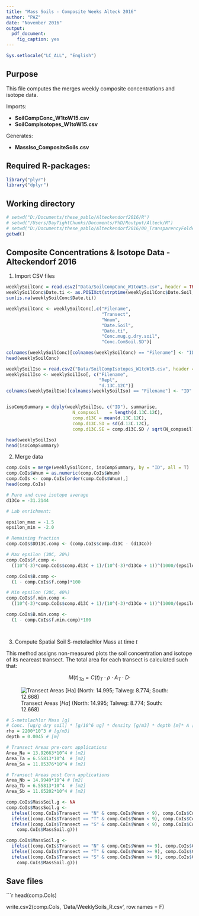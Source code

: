 ```yaml
---
title: "Mass Soils - Composite Weeks Alteck 2016"
author: "PAZ"
date: "November 2016"
output: 
  pdf_document:
    fig_caption: yes
---
```



```r
Sys.setlocale("LC_ALL", "English")
```

## Purpose

This file computes the merges weekly composite concentrations and isotope data. 

Imports: 

- **SoilCompConc_W1toW15.csv** 
- **SoilCompIsotopes_W1toW15.csv**

Generates:

- **MassIso_CompositeSoils.csv**

## Required R-packages:

```r

library("plyr")
library("dplyr")

```

## Working directory

```r

# setwd("D:/Documents/these_pablo/Alteckendorf2016/R")
# setwd("/Users/DayTightChunks/Documents/PhD/Routput/Alteck/R")
# setwd("D:/Documents/these_pablo/Alteckendorf2016/00_TransparencyFolder")
getwd()

```


## Composite Concentrations & Isotope Data - Alteckendorf 2016

1. Import CSV files 

```r

weeklySoilConc = read.csv2("Data/SoilCompConc_W1toW15.csv", header = TRUE)
weeklySoilConc$Date.ti <- as.POSIXct(strptime(weeklySoilConc$Date.Soil, "%d/%m/%Y %H:%M", tz="EST"))
sum(is.na(weeklySoilConc$Date.ti))

weeklySoilConc <- weeklySoilConc[,c("Filename",
                                    "Transect",
                                    "Wnum",
                                    "Date.Soil",
                                    "Date.ti",
                                    "Conc.mug.g.dry.soil",
                                    "Conc.ComSoil.SD")]

colnames(weeklySoilConc)[colnames(weeklySoilConc) == "Filename"] <- "ID"
head(weeklySoilConc)

weeklySoilIso = read.csv2("Data/SoilCompIsotopes_W1toW15.csv", header = TRUE)
weeklySoilIso <- weeklySoilIso[, c("Filename",
                                   "Repl",
                                   "d.13C.12C")]
colnames(weeklySoilIso)[colnames(weeklySoilIso) == "Filename"] <- "ID"


isoCompSummary = ddply(weeklySoilIso, c("ID"), summarise,
                         N_compsoil    = length(d.13C.12C),
                         comp.d13C = mean(d.13C.12C),
                         comp.d13C.SD = sd(d.13C.12C),
                         comp.d13C.SE = comp.d13C.SD / sqrt(N_compsoil))

head(weeklySoilIso)
head(isoCompSummary)
```

2. Merge data

```r

comp.CoIs = merge(weeklySoilConc, isoCompSummary, by = "ID", all = T)
comp.CoIs$Wnum = as.numeric(comp.CoIs$Wnum)
comp.CoIs <- comp.CoIs[order(comp.CoIs$Wnum),]
head(comp.CoIs)  

# Pure and cuve isotope average
d13Co = -31.2144

# Lab enrichment:

epsilon_max = -1.5
epsilon_min = -2.0

# Remaining fraction
comp.CoIs$DD13C.comp <- (comp.CoIs$comp.d13C - (d13Co))

# Max epsilon (30C, 20%) 
comp.CoIs$f.comp <-
  ((10^(-3)*comp.CoIs$comp.d13C + 1)/(10^(-3)*d13Co + 1))^(1000/(epsilon_max))

comp.CoIs$B.comp <-
  (1 - comp.CoIs$f.comp)*100 

# Min epsilon (20C, 40%) 
comp.CoIs$f.min.comp <-
  ((10^(-3)*comp.CoIs$comp.d13C + 1)/(10^(-3)*d13Co + 1))^(1000/(epsilon_min))

comp.CoIs$B.min.comp <-
  (1 - comp.CoIs$f.min.comp)*100 




```

3. Compute Spatial Soil S-metolachlor Mass at time $t$  

This method assigns non-measured plots the soil concentration and isotope of its neareast transect. The total area for each transect is calculated such that:

$$
M(t)_{Ta} = C(t)_{T} \cdot \rho \cdot A_T \cdot D \cdot   
$$

![Transect Areas $[Ha]$ (North: 14.995; Talweg: 8.774; South: 12.668)](Images/TransectAreas.png)

```r

# S-metolachlor Mass [g]
# Conc. [ug/g dry soil] * [g/10^6 ug] * density [g/m3] * depth [m]* A [m2] 
rho = 2200*10^3 # [g/m3]
depth = 0.0045 # [m]

# Transect Areas pre-corn applications
Area_Na = 13.92663*10^4 # [m2] 
Area_Ta = 6.55813*10^4  # [m2] 
Area_Sa = 11.05376*10^4 # [m2]

# Transect Areas post Corn applications 
Area_Nb = 14.9949*10^4 # [m2] 
Area_Tb = 6.55813*10^4  # [m2] 
Area_Sb = 11.65202*10^4 # [m2]

comp.CoIs$MassSoil.g <- NA
comp.CoIs$MassSoil.g <- 
  ifelse((comp.CoIs$Transect == "N" & comp.CoIs$Wnum < 9), comp.CoIs$Conc.mug.g.dry.soil*10^-6*rho*depth*Area_Na,
  ifelse((comp.CoIs$Transect == "T" & comp.CoIs$Wnum < 9), comp.CoIs$Conc.mug.g.dry.soil*10^-6*rho*depth*Area_Ta, 
  ifelse((comp.CoIs$Transect == "S" & comp.CoIs$Wnum < 9), comp.CoIs$Conc.mug.g.dry.soil*10^-6*rho*depth*Area_Sa,
    comp.CoIs$MassSoil.g)))

comp.CoIs$MassSoil.g <- 
  ifelse((comp.CoIs$Transect == "N" & comp.CoIs$Wnum >= 9), comp.CoIs$Conc.mug.g.dry.soil*10^-6*rho*depth*Area_Nb,
  ifelse((comp.CoIs$Transect == "T" & comp.CoIs$Wnum >= 9), comp.CoIs$Conc.mug.g.dry.soil*10^-6*rho*depth*Area_Tb, 
  ifelse((comp.CoIs$Transect == "S" & comp.CoIs$Wnum >= 9), comp.CoIs$Conc.mug.g.dry.soil*10^-6*rho*depth*Area_Sb,
    comp.CoIs$MassSoil.g)))

```


## Save files

```r

head(comp.CoIs)

write.csv2(comp.CoIs, 
           'Data/WeeklySoils_R.csv', row.names = F)

